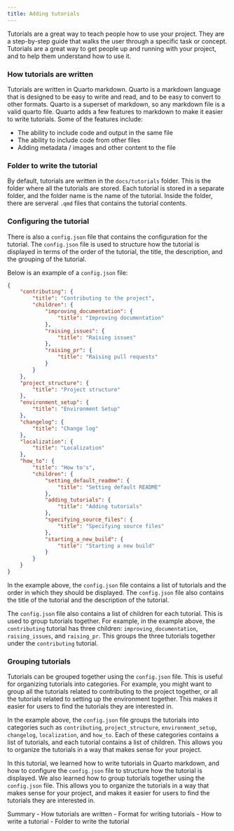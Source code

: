 ```yaml
--- 
title: Adding tutorials 
---
```


Tutorials are a great way to teach people how to use your project. They are a step-by-step guide that walks the user through a specific task or concept. Tutorials are a great way to get people up and running with your project, and to help them understand how to use it.

### How tutorials are written
Tutorials are written in Quarto markdown. Quarto is a markdown language that is designed to be easy to write and read, and to be easy to convert to other formats. Quarto is a superset of markdown, so any markdown file is a valid quarto file. Quarto adds a few features to markdown to make it easier to write tutorials. Some of the features include:

- The ability to include code and output in the same file
- The ability to include code from other files
- Adding metadata / images and other content to the file


### Folder to write the tutorial 
By default, tutorials are written in the `docs/tutorials` folder. This is the folder where all the tutorials are stored. Each tutorial is stored in a separate folder, and the folder name is the name of the tutorial. Inside the folder, there are serveral `.qmd` files that contains the tutorial contents. 


### Configuring the tutorial
There is also a `config.json` file that contains the configuration for the tutorial. The `config.json` file is used to structure how the tutorial is displayed in terms of the order of the tutorial, the title, the description, and the grouping of the tutorial.

Below is an example of a `config.json` file:

```json
{
    "contributing": {
        "title": "Contributing to the project",
        "children": {
            "improving_documentation": {
                "title": "Improving documentation"
            },
            "raising_issues": {
                "title": "Raising issues"
            },
            "raising_pr": {
                "title": "Raising pull requests"
            }
        }
    },
    "project_structure": {
        "title": "Project structure"
    },
    "environment_setup": {
        "title": "Environment Setup"
    },
    "changelog": {
        "title": "Change log"
    },
    "localization": {
        "title": "Localization"
    },
    "how_to": {
        "title": "How to's",
        "children": {
            "setting_default_readme": {
                "title": "Setting default README"
            },
            "adding_tutorials": {
                "title": "Adding tutorials"
            },
            "specifying_source_files": {
                "title": "Specifying source files"
            },
            "starting_a_new_build": {
                "title": "Starting a new build"
            }
        }
    }
}

```

In the example above, the `config.json` file contains a list of tutorials and the order in which they should be displayed. The `config.json` file also contains the title of the tutorial and the description of the tutorial.

The `config.json` file also contains a list of children for each tutorial. This is used to group tutorials together. For example, in the example above, the `contributing` tutorial has three children: `improving_documentation`, `raising_issues`, and `raising_pr`. This groups the three tutorials together under the `contributing` tutorial.

### Grouping tutorials
Tutorials can be grouped together using the `config.json` file. This is useful for organizing tutorials into categories. For example, you might want to group all the tutorials related to contributing to the project together, or all the tutorials related to setting up the environment together. This makes it easier for users to find the tutorials they are interested in.

In the example above, the `config.json` file groups the tutorials into categories such as `contributing`, `project_structure`, `environment_setup`, `changelog`, `localization`, and `how_to`. Each of these categories contains a list of tutorials, and each tutorial contains a list of children. This allows you to organize the tutorials in a way that makes sense for your project.

In this tutorial, we learned how to write tutorials in Quarto markdown, and how to configure the `config.json` file to structure how the tutorial is displayed. We also learned how to group tutorials together using the `config.json` file. This allows you to organize the tutorials in a way that makes sense for your project, and makes it easier for users to find the tutorials they are interested in.

Summary
    - How tutorials are written
    - Format for writing tutorials
    - How to write a tutorial
    - Folder to write the tutorial


